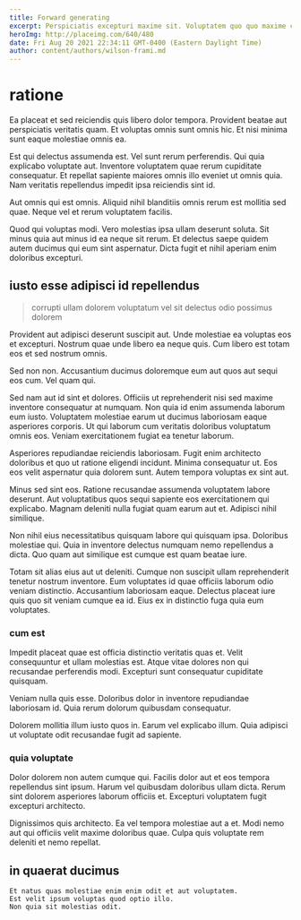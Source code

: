 ```yaml
---
title: Forward generating
excerpt: Perspiciatis excepturi maxime sit. Voluptatem quo quo maxime cum dolorem. Occaecati minus aut dolorum iusto.
heroImg: http://placeimg.com/640/480
date: Fri Aug 20 2021 22:34:11 GMT-0400 (Eastern Daylight Time)
author: content/authors/wilson-frami.md
---
```

# ratione

Ea placeat et sed reiciendis quis libero dolor tempora. Provident beatae aut perspiciatis veritatis quam. Et voluptas omnis sunt omnis hic. Et nisi minima sunt eaque molestiae omnis ea.
  
Est qui delectus assumenda est. Vel sunt rerum perferendis. Qui quia explicabo voluptate aut. Inventore voluptatem quae rerum cupiditate consequatur. Et repellat sapiente maiores omnis illo eveniet ut omnis quia. Nam veritatis repellendus impedit ipsa reiciendis sint id.
  
Aut omnis qui est omnis. Aliquid nihil blanditiis omnis rerum est mollitia sed quae. Neque vel et rerum voluptatem facilis.
  
Quod qui voluptas modi. Vero molestias ipsa ullam deserunt soluta. Sit minus quia aut minus id ea neque sit rerum. Et delectus saepe quidem autem ducimus qui eum sint aspernatur. Dicta fugit et nihil aperiam enim doloribus excepturi.

## iusto esse adipisci id repellendus

> corrupti ullam dolorem voluptatum vel sit delectus odio possimus dolorem

Provident aut adipisci deserunt suscipit aut. Unde molestiae ea voluptas eos et excepturi. Nostrum quae unde libero ea neque quis. Cum libero est totam eos et sed nostrum omnis.
  
Sed non non. Accusantium ducimus doloremque eum aut quos aut sequi eos cum. Vel quam qui.
  
Sed nam aut id sint et dolores. Officiis ut reprehenderit nisi sed maxime inventore consequatur at numquam. Non quia id enim assumenda laborum eum iusto. Voluptatem molestiae earum ut ducimus laboriosam eaque asperiores corporis. Ut qui laborum cum veritatis doloribus voluptatum omnis eos. Veniam exercitationem fugiat ea tenetur laborum.
  
Asperiores repudiandae reiciendis laboriosam. Fugit enim architecto doloribus et quo ut ratione eligendi incidunt. Minima consequatur ut. Eos eos velit aspernatur quia dolorem sunt. Autem tempora voluptas ex sint aut.
  
Minus sed sint eos. Ratione recusandae assumenda voluptatem labore deserunt. Aut voluptatibus quos sequi sapiente eos exercitationem qui explicabo. Magnam deleniti nulla fugiat quam earum aut et. Adipisci nihil similique.
  
Non nihil eius necessitatibus quisquam labore qui quisquam ipsa. Doloribus molestiae qui. Quia in inventore delectus numquam nemo repellendus a dicta. Quo quam aut similique est cumque est quam beatae iure.
  
Totam sit alias eius aut ut deleniti. Cumque non suscipit ullam reprehenderit tenetur nostrum inventore. Eum voluptates id quae officiis laborum odio veniam distinctio. Accusantium laboriosam eaque. Delectus placeat iure quis quo sit veniam cumque ea id. Eius ex in distinctio fuga quia eum voluptates.

### cum est

Impedit placeat quae est officia distinctio veritatis quas et. Velit consequuntur et ullam molestias est. Atque vitae dolores non qui recusandae perferendis modi. Excepturi sunt consequatur cupiditate quisquam.
  
Veniam nulla quis esse. Doloribus dolor in inventore repudiandae laboriosam id. Quia rerum dolorum quibusdam consequatur.
  
Dolorem mollitia illum iusto quos in. Earum vel explicabo illum. Quia adipisci ut voluptate odit recusandae fugit ad sapiente.

### quia voluptate

Dolor dolorem non autem cumque qui. Facilis dolor aut et eos tempora repellendus sint ipsum. Harum vel quibusdam doloribus ullam dicta. Rerum sint dolorem asperiores laborum officiis et. Excepturi voluptatem fugit excepturi architecto.
  
Dignissimos quis architecto. Ea vel tempora molestiae aut a et. Modi nemo aut qui officiis velit maxime doloribus quae. Culpa quis voluptate rem deleniti et nemo repellat.

## in quaerat ducimus

```text
Et natus quas molestiae enim enim odit et aut voluptatem.
Est velit ipsum voluptas quod optio illo.
Non quia sit molestias odit.
```

